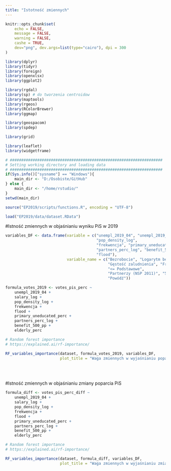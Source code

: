 ```yaml
---
title: "Istotność zmiennych"
---
```


```r
knitr::opts_chunk$set(
	echo = FALSE,
	message = FALSE,
	warning = FALSE,
	cashe = TRUE,
	dev="png", dev.args=list(type="cairo"), dpi = 300
)
```

```r
library(dplyr)
library(tidyr)
library(foreign)
library(openxlsx)
library(ggplot2)

library(rgdal)
library(sp) # do tworzenia centroidow
library(maptools)
library(rgeos)
library(RColorBrewer)
library(ggmap)

library(geospacom)
library(spdep)

library(grid)

library(leaflet)
library(widgetframe)

# ###################################################################
# Setting working directory and loading data
# ###################################################################
if(Sys.info()["sysname"] == "Windows"){
    main_dir <- "D:/Osobiste/GitHub"
} else {
    main_dir <- "/home/rstudio/"
}
setwd(main_dir)

source("EP2019/scripts/functions.R", encoding = "UTF-8")

load("EP2019/data/dataset.RData")

```


#Istność zmiennych w objaśnianiu wyniku PiS w 2019
```r
variables_DF <- data.frame(variable = c("unempl_2019_04", "unempl_2019_04_log", "unempl_factor", "salary_log", 
                                        "pop_density_log", 
                                        "frekwencja", "primary_uneducated_perc",
                                        "partners_perc_log", "benefit_500_pp", "elderly_perc", 
                                        "flood"),
                           variable_name = c("Bezrobocie", "Logarytm bezrobocia", "Spadek bezrobocia", "Średnia płaca",
                                             "Gęstość zaludnienia", "Frekwencja 2019",
                                             "<= Podstawowe",
                                             "Partnerzy (NSP 2011)", "500+ na osobę", "Osoby 60+",
                                             "Powódź"))

formula_votes_2019 <- votes_pis_perc ~
    unempl_2019_04 +
    salary_log +
    pop_density_log +
    frekwencja +
    flood +
    primary_uneducated_perc +
    partners_perc_log +
    benefit_500_pp +
    elderly_perc

# Random forest importance
# https://explained.ai/rf-importance/

RF_variables_importance(dataset, formula_votes_2019, variables_DF, 
                        plot_title = "Waga zmiennych w wyjaśnianiu poparcia PiS")
```

<br> <br>

#Istność zmiennych w objaśnianiu zmiany poparcia PiS
```r

formula_diff <- votes_pis_perc_diff ~
    unempl_2019_04 +
    salary_log +
    pop_density_log +
    frekwencja +
    flood +
    primary_uneducated_perc +
    partners_perc_log +
    benefit_500_pp +
    elderly_perc

# Random forest importance
# https://explained.ai/rf-importance/

RF_variables_importance(dataset, formula_diff, variables_DF, 
                        plot_title = "Waga zmiennych w wyjaśnianiu zmiany poparcia PiS")
```